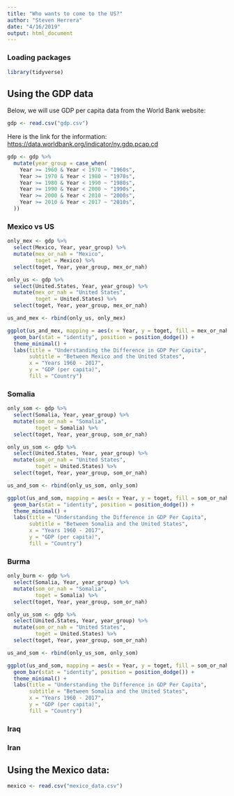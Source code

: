 ```yaml
---
title: "Who wants to come to the US?"
author: "Steven Herrera"
date: "4/16/2019"
output: html_document
---
```


### Loading packages

```r
library(tidyverse)
```


## Using the GDP data 

Below, we will use GDP per capita data from the World Bank website:

```r
gdp <- read.csv("gdp.csv")
```


Here is the link for the information: <https://data.worldbank.org/indicator/ny.gdp.pcap.cd>

```r
gdp <- gdp %>%
  mutate(year_group = case_when(
    Year >= 1960 & Year < 1970 ~ "1960s",
    Year >= 1970 & Year < 1980 ~ "1970s",
    Year >= 1980 & Year < 1990 ~ "1980s",
    Year >= 1990 & Year < 2000 ~ "1990s",
    Year >= 2000 & Year < 2010 ~ "2000s",
    Year >= 2010 & Year < 2017 ~ "2010s",
  )) 
```


### Mexico vs US

```r
only_mex <- gdp %>%
  select(Mexico, Year, year_group) %>%
  mutate(mex_or_nah = "Mexico",
         toget = Mexico) %>%
  select(toget, Year, year_group, mex_or_nah)

only_us <- gdp %>%
  select(United.States, Year, year_group) %>%
  mutate(mex_or_nah = "United States",
         toget = United.States) %>%
  select(toget, Year, year_group, mex_or_nah)

us_and_mex <- rbind(only_us, only_mex)
```


```r
ggplot(us_and_mex, mapping = aes(x = Year, y = toget, fill = mex_or_nah)) +
  geom_bar(stat = "identity", position = position_dodge()) +
  theme_minimal() +
  labs(title = "Understanding the Difference in GDP Per Capita",
       subtitle = "Between Mexico and the United States",
       x = "Years 1960 - 2017",
       y = "GDP (per capita)",
       fill = "Country")
```

### Somalia

```r
only_som <- gdp %>%
  select(Somalia, Year, year_group) %>%
  mutate(som_or_nah = "Somalia",
         toget = Somalia) %>%
  select(toget, Year, year_group, som_or_nah)

only_us_som <- gdp %>%
  select(United.States, Year, year_group) %>%
  mutate(som_or_nah = "United States",
         toget = United.States) %>%
  select(toget, Year, year_group, som_or_nah)

us_and_som <- rbind(only_us_som, only_som)
```

```r
ggplot(us_and_som, mapping = aes(x = Year, y = toget, fill = som_or_nah)) +
  geom_bar(stat = "identity", position = position_dodge()) +
  theme_minimal() +
  labs(title = "Understanding the Difference in GDP Per Capita",
       subtitle = "Between Somalia and the United States",
       x = "Years 1960 - 2017",
       y = "GDP (per capita)",
       fill = "Country")
```


### Burma

```r
only_burm <- gdp %>%
  select(Somalia, Year, year_group) %>%
  mutate(som_or_nah = "Somalia",
         toget = Somalia) %>%
  select(toget, Year, year_group, som_or_nah)

only_us_som <- gdp %>%
  select(United.States, Year, year_group) %>%
  mutate(som_or_nah = "United States",
         toget = United.States) %>%
  select(toget, Year, year_group, som_or_nah)

us_and_som <- rbind(only_us_som, only_som)
```

```r
ggplot(us_and_som, mapping = aes(x = Year, y = toget, fill = som_or_nah)) +
  geom_bar(stat = "identity", position = position_dodge()) +
  theme_minimal() +
  labs(title = "Understanding the Difference in GDP Per Capita",
       subtitle = "Between Somalia and the United States",
       x = "Years 1960 - 2017",
       y = "GDP (per capita)",
       fill = "Country")
```

### Iraq


### Iran






## Using the Mexico data:



```r
mexico <- read.csv("mexico_data.csv")
```








